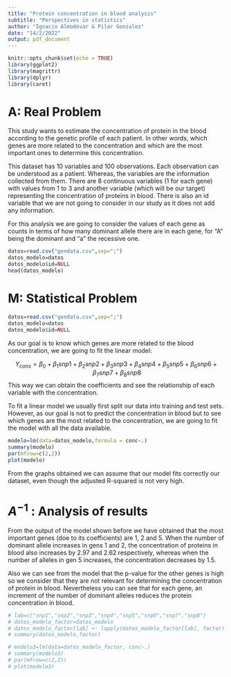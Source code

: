 ```yaml
---
title: "Protein concentration in blood analysis"
subtitle: "Perspectives in statistics"
author: "Ignacio Almodóvar & Pilar Gonzalez"
date: "14/2/2022"
output: pdf_document
---
```


```r
knitr::opts_chunk$set(echo = TRUE)
library(ggplot2)
library(magrittr)
library(dplyr)
library(caret)
```

# A: Real Problem

This study wants to estimate the concentration of protein in the blood according to the genetic profile of each patient. In other words, which genes are more related to the concentration and which are the most important ones to determine this concentration.

This dataset has 10 variables and 100 observations. Each observation can be understood as a patient. Whereas, the variables are the information collected from them. There are 8 continuous variables (1 for each gene) with values from 1 to 3 and another variable (which will be our target) representing the concentration of proteins in blood. There is also an id variable that we are not going to consider in our study as it does not add any information.

For this analysis we are going to consider the values of each gene as counts in terms of how many dominant allele there are in each gene, for "A" being the dominant and "a" the recessive one.

```r
datos=read.csv("gendata.csv",sep=";")
datos_modelo=datos
datos_modelo$id=NULL
head(datos_modelo)
```

# M: Statistical Problem

```r
datos=read.csv("gendata.csv",sep=";")
datos_modelo=datos
datos_modelo$id=NULL
```

As our goal is to know which genes are more related to the blood concentration, we are going to fit the linear model:

$$Y_{cons}=\beta_0 + \beta_{1}snp1+ \beta_{2}snp2+ \beta_{3}snp3+ \beta_{4}snp4+ \beta_{5}snp5 + \beta_{6}snp6 + \beta_{7}snp7 + \beta_{8}snp8$$
This way we can obtain the coefficients and see the relationship of each variable with the concentration.

To fit a linear model we usually first split our data into training and test sets. However, as our goal is not to predict the concentration in blood but to see which genes are the most related to the concentration, we are going to fit the model with all the data available. 

```r
modelo=lm(data=datos_modelo,formula = conc~.)
summary(modelo)
par(mfrow=c(2,2))
plot(modelo)
```

From the graphs obtained we can assume that our model fits correctly our dataset, even though the adjusted R-squared is not very high. 

# $A^{-1}$ : Analysis of results

From the output of the model shown before we have obtained that the most important genes (doe to its coefficients) are 1, 2 and 5. When the number of dominant allele increases in gens 1 and 2, the concentration of proteins in blood also increases by 2.97 and 2.62 respectively, whereas when the number of alleles in gen 5 increases, the concentration decreases by 1.5.

Also we can see from the model that the p-value for the other genes is high so we consider that they are not relevant for determining the concentration of protein in blood. Nevertheless you can see that for each gene, an increment of the number of dominant alleles reduces the protein concentration in blood.





```r
# lab=c("snp1","snp2","snp3","snp4","snp5","snp6","snp7","snp8")
# datos_modelo_factor=datos_modelo
# datos_modelo_factor[lab] <- lapply(datos_modelo_factor[lab], factor)
# summary(datos_modelo_factor)
```

```r
# modelo3=lm(data=datos_modelo_factor, conc~.)
# summary(modelo3)
# par(mfrow=c(2,2))
# plot(modelo3)
```




